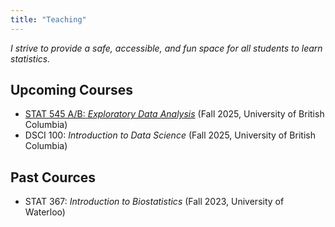 ```yaml
---
title: "Teaching"
---
```


*I strive to provide a safe, accessible, and fun space for all students to learn statistics.*

## Upcoming Courses

-   [STAT 545 A/B: *Exploratory Data Analysis*](https://ubc-stat.github.io/STAT545.github.io/) (Fall 2025, University of British Columbia)
-   DSCI 100: *Introduction to Data Science* (Fall 2025, University of British Columbia)

## Past Cources

-   STAT 367: *Introduction to Biostatistics* (Fall 2023, University of Waterloo)
